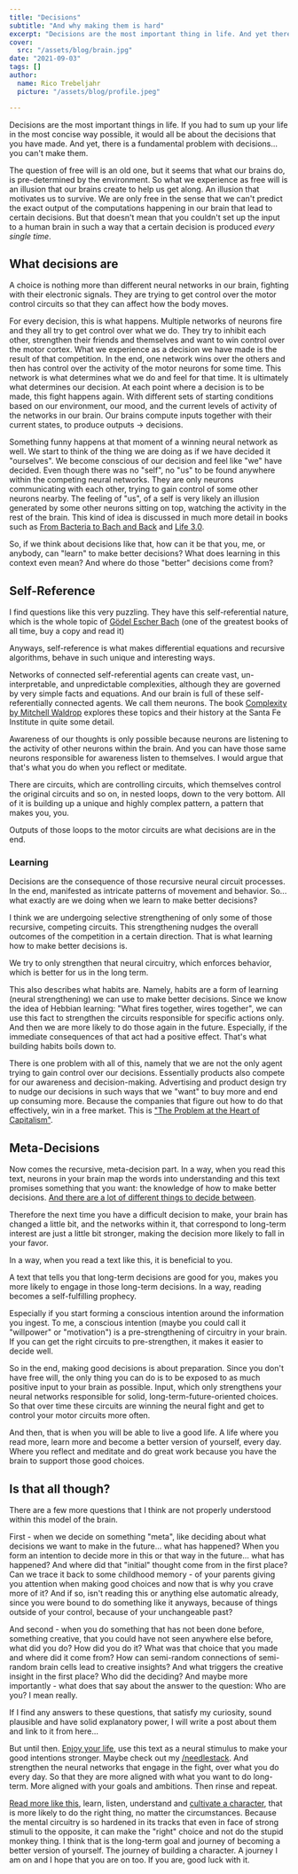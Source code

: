 ```yaml
---
title: "Decisions"
subtitle: "And why making them is hard"
excerpt: "Decisions are the most important thing in life. And yet there is a fundamental problem with decisions... You don't make them."
cover: 
  src: "/assets/blog/brain.jpg"
date: "2021-09-03"
tags: []
author:
  name: Rico Trebeljahr
  picture: "/assets/blog/profile.jpeg"

---
```


Decisions are the most important things in life. If you had to sum up your life in the most concise way possible, it would all be about the decisions that you have made. And yet, there is a fundamental problem with decisions... you can't make them.

The question of free will is an old one, but it seems that what our brains do, is pre-determined by the environment. So what we experience as free will is an illusion that our brains create to help us get along. An illusion that motivates us to survive. We are only free in the sense that we can't predict the exact output of the computations happening in our brain that lead to certain decisions. But that doesn't mean that you couldn't set up the input to a human brain in such a way that a certain decision is produced *every single time*.  

## What decisions are

A choice is nothing more than different neural networks in our brain, fighting with their electronic signals. They are trying to get control over the motor control circuits so that they can affect how the body moves.

For every decision, this is what happens. Multiple networks of neurons fire and they all try to get control over what we do. They try to inhibit each other, strengthen their friends and themselves and want to win control over the motor cortex. What we experience as a decision we have made is the result of that competition. In the end, one network wins over the others and then has control over the activity of the motor neurons for some time. This network is what determines what we do and feel for that time. It is ultimately what determines our decision. At each point where a decision is to be made, this fight happens again. With different sets of starting conditions based on our environment, our mood, and the current levels of activity of the networks in our brain. Our brains compute inputs together with their current states, to produce outputs -> decisions. 

Something funny happens at that moment of a winning neural network as well. We start to think of the thing we are doing as if we have decided it "ourselves". We become conscious of our decision and feel like "we" have decided. Even though there was no "self", no "us" to be found anywhere within the competing neural networks. They are only neurons communicating with each other, trying to gain control of some other neurons nearby. The feeling of "us", of a self is very likely an illusion generated by some other neurons sitting on top, watching the activity in the rest of the brain. This kind of idea is discussed in much more detail in books such as [From Bacteria to Bach and Back](/booknotes/from-bacteria-to-bach-and-back) and [Life 3.0](/booknotes/life-3-0).

So, if we think about decisions like that, how can it be that you, me, or anybody, can "learn" to make better decisions? What does learning in this context even mean? And where do those "better" decisions come from?

## Self-Reference

I find questions like this very puzzling. They have this self-referential nature, which is the whole topic of [Gödel Escher Bach](/booknotes/godel-escher-bach) (one of the greatest books of all time, buy a copy and read it)

Anyways, self-reference is what makes differential equations and recursive algorithms, behave in such unique and interesting ways. 

Networks of connected self-referential agents can create vast, un-interpretable, and unpredictable complexities, although they are governed by very simple facts and equations. And our brain is full of these self-referentially connected agents. We call them neurons. The book [Complexity by Mitchell Waldrop](/booknotes/complexity) explores these topics and their history at the Santa Fe Institute in quite some detail. 

Awareness of our thoughts is only possible because neurons are listening to the activity of other neurons within the brain. And you can have those same neurons responsible for awareness listen to themselves. I would argue that that's what you do when you reflect or meditate.

There are circuits, which are controlling circuits, which themselves control the original circuits and so on, in nested loops, down to the very bottom. All of it is building up a unique and highly complex pattern, a pattern that makes you, you.

Outputs of those loops to the motor circuits are what decisions are in the end. 

### Learning

Decisions are the consequence of those recursive neural circuit processes. In the end, manifested as intricate patterns of movement and behavior. So... what exactly are we doing when we learn to make better decisions?

I think we are undergoing selective strengthening of only some of those recursive, competing circuits. This strengthening nudges the overall outcomes of the competition in a certain direction. That is what learning how to make better decisions is. 

We try to only strengthen that neural circuitry, which enforces behavior, which is better for us in the long term. 

This also describes what habits are. Namely, habits are a form of learning (neural strengthening) we can use to make better decisions. Since we know the idea of Hebbian learning: "What fires together, wires together", we can use this fact to strengthen the circuits responsible for specific actions only. And then we are more likely to do those again in the future. Especially, if the immediate consequences of that act had a positive effect. That's what building habits boils down to. 

There is one problem with all of this, namely that we are not the only agent trying to gain control over our decisions. Essentially products also compete for our awareness and decision-making. Advertising and product design try to nudge our decisions in such ways that we "want" to buy more and end up consuming more. Because the companies that figure out how to do that effectively, win in a free market. This is ["The Problem at the Heart of Capitalism"](/posts/the-problem-at-the-heart-of-capitalism).

## Meta-Decisions

Now comes the recursive, meta-decision part. In a way, when you read this text, neurons in your brain map the words into understanding and this text promises something that you want: the knowledge of how to make better decisions. [And there are a lot of different things to decide between](/posts/things-to-do).

Therefore the next time you have a difficult decision to make, your brain has changed a little bit, and the networks within it, that correspond to long-term interest are just a little bit stronger, making the decision more likely to fall in your favor.

In a way, when you read a text like this, it is beneficial to you. 

A text that tells you that long-term decisions are good for you, makes you more likely to engage in those long-term decisions. In a way, reading becomes a self-fulfilling prophecy.

Especially if you start forming a conscious intention around the information you ingest. To me, a conscious intention (maybe you could call it "willpower" or "motivation") is a pre-strengthening of circuitry in your brain. If you can get the right circuits to pre-strengthen, it makes it easier to decide well.

So in the end, making good decisions is about preparation. Since you don't have free will, the only thing you can do is to be exposed to as much positive input to your brain as possible. Input, which only strengthens your neural networks responsible for solid, long-term-future-oriented choices. So that over time these circuits are winning the neural fight and get to control your motor circuits more often.

And then, that is when you will be able to live a good life. A life where you read more, learn more and become a better version of yourself, every day. Where you reflect and meditate and do great work because you have the brain to support those good choices.

## Is that all though?

There are a few more questions that I think are not properly understood within this model of the brain. 

First - when we decide on something "meta", like deciding about what decisions we want to make in the future... what has happened? When you form an intention to decide more in this or that way in the future... what has happened? And where did that "initial" thought come from in the first place? Can we trace it back to some childhood memory - of your parents giving you attention when making good choices and now that is why you crave more of it? And if so, isn't reading this or anything else automatic already, since you were bound to do something like it anyways, because of things outside of your control, because of your unchangeable past?

And second - when you do something that has not been done before, something creative, that you could have not seen anywhere else before, what did you do? How did you do it? What was that choice that you made and where did it come from? How can semi-random connections of semi-random brain cells lead to creative insights? And what triggers the creative insight in the first place? Who did the deciding? And maybe more importantly - what does that say about the answer to the question: Who are you? I mean really.

If I find any answers to these questions, that satisfy my curiosity, sound plausible and have solid explanatory power, I will write a post about them and link to it from here...

But until then. [Enjoy your life](/posts/on-the-beauty-of-living), use this text as a neural stimulus to make your good intentions stronger. Maybe check out my [/needlestack](/needlestack). And strengthen the neural networks that engage in the fight, over what you do every day. So that they are more aligned with what you want to do long-term. More aligned with your goals and ambitions. Then rinse and repeat. 

[Read more like this](/booknotes), learn, listen, understand and [cultivate a character](/booknotes/enough), that is more likely to do the right thing, no matter the circumstances. Because the mental circuitry is so hardened in its tracks that even in face of strong stimuli to the opposite, it can make the "right" choice and not do the stupid monkey thing. I think that is the long-term goal and journey of becoming a better version of yourself. The journey of building a character. A journey I am on and I hope that you are on too. If you are, good luck with it.

